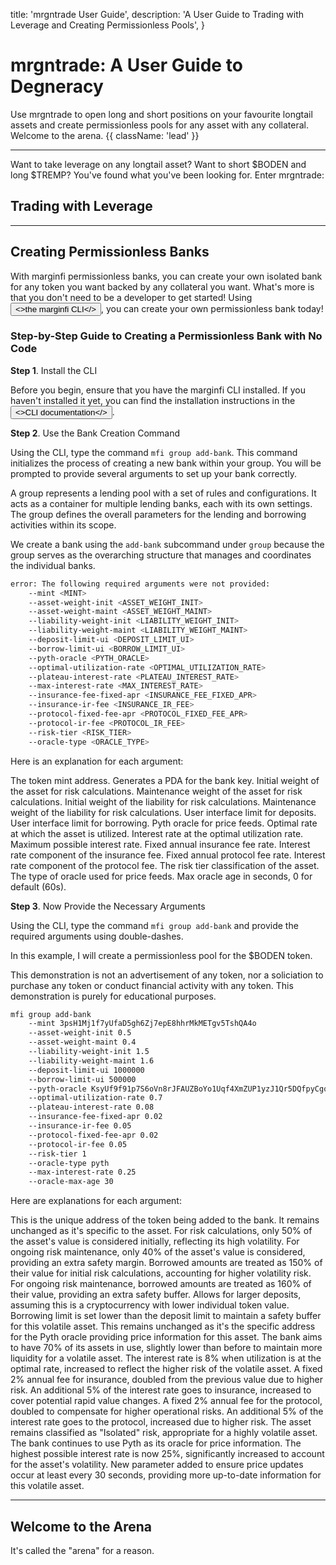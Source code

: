
  title: 'mrgntrade User Guide',
  description: 'A User Guide to Trading with Leverage and Creating Permissionless Pools',
}

# mrgntrade: A User Guide to Degneracy

Use mrgntrade to open long and short positions on your favourite longtail assets and create permissionless pools for any asset with any collateral. Welcome to the arena. {{ className: 'lead' }}

---

Want to take leverage on any longtail asset? Want to short $BODEN and long $TREMP? You've found what you've been looking for. Enter mrgntrade: 

## Trading with Leverage

---

## Creating Permissionless Banks

With marginfi permissionless banks, you can create your own isolated bank for any token you want backed by any collateral you want. What's more is that you don't need to be a developer to get started! Using <Button href="https://docs.marginfi.com/rust-sdk" variant="text"><>the marginfi CLI</></Button>, you can create your own permissionless bank today!

### Step-by-Step Guide to Creating a Permissionless Bank with No Code

**Step 1**. Install the CLI

Before you begin, ensure that you have the marginfi CLI installed. If you haven't installed it yet, you can find the installation instructions in the <Button href="https://docs.marginfi.com/rust-sdk" variant="text"><>CLI documentation</></Button>.

**Step 2**. Use the Bank Creation Command

Using the CLI, type the command `mfi group add-bank`. This command initializes the process of creating a new bank within your group. You will be prompted to provide several arguments to set up your bank correctly.

A group represents a lending pool with a set of rules and configurations. It acts as a container for multiple lending banks, each with its own settings. The group defines the overall parameters for the lending and borrowing activities within its scope.

We create a bank using the `add-bank` subcommand under `group` because the group serves as the overarching structure that manages and coordinates the individual banks.

```bash
error: The following required arguments were not provided:
    --mint <MINT>
    --asset-weight-init <ASSET_WEIGHT_INIT>
    --asset-weight-maint <ASSET_WEIGHT_MAINT>
    --liability-weight-init <LIABILITY_WEIGHT_INIT>
    --liability-weight-maint <LIABILITY_WEIGHT_MAINT>
    --deposit-limit-ui <DEPOSIT_LIMIT_UI>
    --borrow-limit-ui <BORROW_LIMIT_UI>
    --pyth-oracle <PYTH_ORACLE>
    --optimal-utilization-rate <OPTIMAL_UTILIZATION_RATE>
    --plateau-interest-rate <PLATEAU_INTEREST_RATE>
    --max-interest-rate <MAX_INTEREST_RATE>
    --insurance-fee-fixed-apr <INSURANCE_FEE_FIXED_APR>
    --insurance-ir-fee <INSURANCE_IR_FEE>
    --protocol-fixed-fee-apr <PROTOCOL_FIXED_FEE_APR>
    --protocol-ir-fee <PROTOCOL_IR_FEE>
    --risk-tier <RISK_TIER>
    --oracle-type <ORACLE_TYPE>
```

Here is an explanation for each argument:

<Properties>
  <Property name="--mint" type="Pubkey">
    The token mint address.
  </Property>
  <Property name="--seed" type="bool">
    Generates a PDA for the bank key.
  </Property>
  <Property name="--asset-weight-init" type="f64">
    Initial weight of the asset for risk calculations.
  </Property>
  <Property name="--asset-weight-maint" type="f64">
    Maintenance weight of the asset for risk calculations.
  </Property>
  <Property name="--liability-weight-init" type="f64">
    Initial weight of the liability for risk calculations.
  </Property>
  <Property name="--liability-weight-maint" type="f64">
    Maintenance weight of the liability for risk calculations.
  </Property>
  <Property name="--deposit-limit-ui" type="u64">
    User interface limit for deposits.
  </Property>
  <Property name="--borrow-limit-ui" type="u64">
    User interface limit for borrowing.
  </Property>
  <Property name="--pyth-oracle" type="Pubkey">
    Pyth oracle for price feeds.
  </Property>
  <Property name="--optimal-utilization-rate" type="f64">
    Optimal rate at which the asset is utilized.
  </Property>
  <Property name="--plateau-interest-rate" type="f64">
    Interest rate at the optimal utilization rate.
  </Property>
  <Property name="--max-interest-rate" type="f64">
    Maximum possible interest rate.
  </Property>
  <Property name="--insurance-fee-fixed-apr" type="f64">
    Fixed annual insurance fee rate.
  </Property>
  <Property name="--insurance-ir-fee" type="f64">
    Interest rate component of the insurance fee.
  </Property>
  <Property name="--protocol-fixed-fee-apr" type="f64">
    Fixed annual protocol fee rate.
  </Property>
  <Property name="--protocol-ir-fee" type="f64">
    Interest rate component of the protocol fee.
  </Property>
  <Property name="--risk-tier" type="RiskTierArg: Collateral (0), Isolated (1)">
    The risk tier classification of the asset.
  </Property>
  <Property name="--oracle-type" type="OracleTypeArg: PythEma (0), Switchboard (1)">
    The type of oracle used for price feeds.
  </Property>
  <Property name="--oracle-max-age" type="u16">
    Max oracle age in seconds, 0 for default (60s).
  </Property>
</Properties>

**Step 3**. Now Provide the Necessary Arguments

Using the CLI, type the command `mfi group add-bank` and provide the required arguments using double-dashes. 

In this example, I will create a permissionless pool for the $BODEN token. 

<Note>
  This demonstration is not an advertisement of any token, nor a soliciation to purchase any token or conduct financial activity with any token. This demonstration is purely for educational purposes.
</Note>

```bash
mfi group add-bank 
    --mint 3psH1Mj1f7yUfaD5gh6Zj7epE8hhrMkMETgv5TshQA4o 
    --asset-weight-init 0.5 
    --asset-weight-maint 0.4 
    --liability-weight-init 1.5 
    --liability-weight-maint 1.6 
    --deposit-limit-ui 1000000 
    --borrow-limit-ui 500000 
    --pyth-oracle KsyUf9f91p7S6oVn8rJFAUZBoYo1Uqf4XmZUP1yzJ1Qr5DQfpyCgqCGtHUtT1AEzfrNPsDBC8t7NBUAtH8ou4wvCYV 
    --optimal-utilization-rate 0.7 
    --plateau-interest-rate 0.08 
    --insurance-fee-fixed-apr 0.02 
    --insurance-ir-fee 0.05 
    --protocol-fixed-fee-apr 0.02 
    --protocol-ir-fee 0.05 
    --risk-tier 1 
    --oracle-type pyth 
    --max-interest-rate 0.25 
    --oracle-max-age 30
```

Here are explanations for each argument:

<Properties>
  <Property name="--mint" type="Pubkey: 3psH1Mj1f7yUfaD5gh6Zj7epE8hhrMkMETgv5TshQA4o">
    This is the unique address of the token being added to the bank. It remains unchanged as it's specific to the asset.
  </Property>

  <Property name="--asset-weight-init" type="f64: 0.5">
    For risk calculations, only 50% of the asset's value is considered initially, reflecting its high volatility.
  </Property>

  <Property name="--asset-weight-maint" type="f64: 0.4">
    For ongoing risk maintenance, only 40% of the asset's value is considered, providing an extra safety margin.
  </Property>

  <Property name="--liability-weight-init" type="f64: 1.5">
    Borrowed amounts are treated as 150% of their value for initial risk calculations, accounting for higher volatility risk.
  </Property>

  <Property name="--liability-weight-maint" type="f64: 1.6">
    For ongoing risk maintenance, borrowed amounts are treated as 160% of their value, providing an extra safety buffer.
  </Property>

  <Property name="--deposit-limit-ui" type="u64: 1000000">
    Allows for larger deposits, assuming this is a cryptocurrency with lower individual token value.
  </Property>

  <Property name="--borrow-limit-ui" type="u64: 500000">
    Borrowing limit is set lower than the deposit limit to maintain a safety buffer for this volatile asset.
  </Property>

  <Property name="--pyth-oracle" type="Pubkey: KsyUf9f91p7S6oVn8rJFAUZBoYo1Uqf4XmZUP1yzJ1Qr5DQfpyCgqCGtHUtT1AEzfrNPsDBC8t7NBUAtH8ou4wvCYV">
    This remains unchanged as it's the specific address for the Pyth oracle providing price information for this asset.
  </Property>

  <Property name="--optimal-utilization-rate" type="f64: 0.7">
    The bank aims to have 70% of its assets in use, slightly lower than before to maintain more liquidity for a volatile asset.
  </Property>

  <Property name="--plateau-interest-rate" type="f64: 0.08">
    The interest rate is 8% when utilization is at the optimal rate, increased to reflect the higher risk of the volatile asset.
  </Property>

  <Property name="--insurance-fee-fixed-apr" type="f64: 0.02">
    A fixed 2% annual fee for insurance, doubled from the previous value due to higher risk.
  </Property>

  <Property name="--insurance-ir-fee" type="f64: 0.05">
    An additional 5% of the interest rate goes to insurance, increased to cover potential rapid value changes.
  </Property>

  <Property name="--protocol-fixed-fee-apr" type="f64: 0.02">
    A fixed 2% annual fee for the protocol, doubled to compensate for higher operational risks.
  </Property>

  <Property name="--protocol-ir-fee" type="f64: 0.05">
    An additional 5% of the interest rate goes to the protocol, increased due to higher risk.
  </Property>

  <Property name="--risk-tier" type="RiskTierArg: Isolated (1)">
    The asset remains classified as "Isolated" risk, appropriate for a highly volatile asset.
  </Property>

  <Property name="--oracle-type" type="OracleTypeArg: PythEma (0)">
    The bank continues to use Pyth as its oracle for price information.
  </Property>

  <Property name="--max-interest-rate" type="f64: 0.25">
    The highest possible interest rate is now 25%, significantly increased to account for the asset's volatility.
  </Property>

  <Property name="--oracle-max-age" type="u16: 30">
    New parameter added to ensure price updates occur at least every 30 seconds, providing more up-to-date information for this volatile asset.
  </Property>
</Properties>

---

## Welcome to the Arena

It's called the "arena" for a reason. 